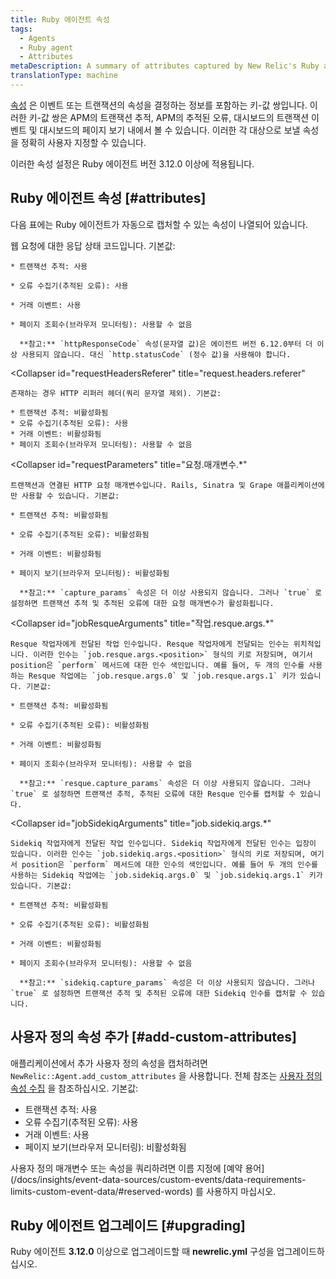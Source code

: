 ```yaml
---
title: Ruby 에이전트 속성
tags:
  - Agents
  - Ruby agent
  - Attributes
metaDescription: A summary of attributes captured by New Relic's Ruby agent.
translationType: machine
---
```


[속성](/docs/features/agent-attributes) 은 이벤트 또는 트랜잭션의 속성을 결정하는 정보를 포함하는 키-값 쌍입니다. 이러한 키-값 쌍은 APM의 트랜잭션 추적, APM의 추적된 오류, 대시보드의 트랜잭션 이벤트 및 대시보드의 페이지 보기 내에서 볼 수 있습니다. 이러한 각 대상으로 보낼 속성을 정확히 사용자 지정할 수 있습니다.

이러한 속성 설정은 Ruby 에이전트 버전 3.12.0 이상에 적용됩니다.

## Ruby 에이전트 속성 [#attributes]

다음 표에는 Ruby 에이전트가 자동으로 캡처할 수 있는 속성이 나열되어 있습니다.

<CollapserGroup>
  <Collapser
    id="httpResponseCode"
    title="httpResponseCode"
  >
    웹 요청에 대한 응답 상태 코드입니다. 기본값:

    * 트랜잭션 추적: 사용

    * 오류 수집기(추적된 오류): 사용

    * 거래 이벤트: 사용

    * 페이지 조회수(브라우저 모니터링): 사용할 수 없음

      **참고:** `httpResponseCode` 속성(문자열 값)은 에이전트 버전 6.12.0부터 더 이상 사용되지 않습니다. 대신 `http.statusCode` (정수 값)을 사용해야 합니다.
  </Collapser>

  <Collapser
    id="requestHeadersReferer"
    title="request.headers.referer"
  >
    존재하는 경우 HTTP 리퍼러 헤더(쿼리 문자열 제외). 기본값:

    * 트랜잭션 추적: 비활성화됨
    * 오류 수집기(추적된 오류): 사용
    * 거래 이벤트: 비활성화됨
    * 페이지 조회수(브라우저 모니터링): 사용할 수 없음
  </Collapser>

  <Collapser
    id="requestParameters"
    title="요청.매개변수.*"
  >
    트랜잭션과 연결된 HTTP 요청 매개변수입니다. Rails, Sinatra 및 Grape 애플리케이션에만 사용할 수 있습니다. 기본값:

    * 트랜잭션 추적: 비활성화됨

    * 오류 수집기(추적된 오류): 비활성화됨

    * 거래 이벤트: 비활성화됨

    * 페이지 보기(브라우저 모니터링): 비활성화됨

      **참고:** `capture_params` 속성은 더 이상 사용되지 않습니다. 그러나 `true` 로 설정하면 트랜잭션 추적 및 추적된 오류에 대한 요청 매개변수가 활성화됩니다.
  </Collapser>

  <Collapser
    id="jobResqueArguments"
    title="작업.resque.args.*"
  >
    Resque 작업자에게 전달된 작업 인수입니다. Resque 작업자에게 전달되는 인수는 위치적입니다. 이러한 인수는 `job.resque.args.<position>` 형식의 키로 저장되며, 여기서 position은 `perform` 메서드에 대한 인수 색인입니다. 예를 들어, 두 개의 인수를 사용하는 Resque 작업에는 `job.resque.args.0` 및 `job.resque.args.1` 키가 있습니다. 기본값:

    * 트랜잭션 추적: 비활성화됨

    * 오류 수집기(추적된 오류): 비활성화됨

    * 거래 이벤트: 비활성화됨

    * 페이지 조회수(브라우저 모니터링): 사용할 수 없음

      **참고:** `resque.capture_params` 속성은 더 이상 사용되지 않습니다. 그러나 `true` 로 설정하면 트랜잭션 추적, 추적된 오류에 대한 Resque 인수를 캡처할 수 있습니다.
  </Collapser>

  <Collapser
    id="jobSidekiqArguments"
    title="job.sidekiq.args.*"
  >
    Sidekiq 작업자에게 전달된 작업 인수입니다. Sidekiq 작업자에게 전달된 인수는 입장이 있습니다. 이러한 인수는 `job.sidekiq.args.<position>` 형식의 키로 저장되며, 여기서 position은 `perform` 메서드에 대한 인수의 색인입니다. 예를 들어 두 개의 인수를 사용하는 Sidekiq 작업에는 `job.sidekiq.args.0` 및 `job.sidekiq.args.1` 키가 있습니다. 기본값:

    * 트랜잭션 추적: 비활성화됨

    * 오류 수집기(추적된 오류): 비활성화됨

    * 거래 이벤트: 비활성화됨

    * 페이지 조회수(브라우저 모니터링): 사용할 수 없음

      **참고:** `sidekiq.capture_params` 속성은 더 이상 사용되지 않습니다. 그러나 `true` 로 설정하면 트랜잭션 추적 및 추적된 오류에 대한 Sidekiq 인수를 캡처할 수 있습니다.
  </Collapser>
</CollapserGroup>

## 사용자 정의 속성 추가 [#add-custom-attributes]

애플리케이션에서 추가 사용자 정의 속성을 캡처하려면 `NewRelic::Agent.add_custom_attributes` 을 사용합니다. 전체 참조는 [사용자 정의 속성 수집](/docs/apm/other-features/attributes/collecting-custom-attributes#ruby-att) 을 참조하십시오. 기본값:

* 트랜잭션 추적: 사용
* 오류 수집기(추적된 오류): 사용
* 거래 이벤트: 사용
* 페이지 보기(브라우저 모니터링): 비활성화됨

<Callout variant="caution">
  사용자 정의 매개변수 또는 속성을 쿼리하려면 이름 지정에 [예약 용어](/docs/insights/event-data-sources/custom-events/data-requirements-limits-custom-event-data/#reserved-words) 를 사용하지 마십시오.
</Callout>

## Ruby 에이전트 업그레이드 [#upgrading]

Ruby 에이전트 **3.12.0** 이상으로 업그레이드할 때 **newrelic.yml** 구성을 업그레이드하십시오.